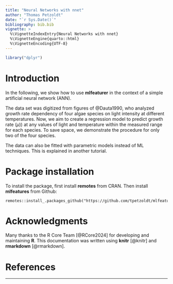 ```yaml
---
title: "Neural Networks with nnet"
author: "Thomas Petzoldt"
date: "`r Sys.Date()`"
bibliography: bib.bib
vignette: >
  %\VignetteIndexEntry{Neural Networks with nnet}
  %\VignetteEngine{quarto::html}
  %\VignetteEncoding{UTF-8}
---
```



```r
library("dplyr")
```



Introduction
============

In the following, we show how to use **mlfeaturer** in the context of a simple 
artificial neural network (ANN). 

The data set was digitized from figures of @Dauta1990, who analyzed growth rate dependency of four algae species on light intensity at different temperatures. Now, we aim to create a regression model to predict growth rate ($\mu$)) at any values of light and temperature within the measured range for each species. To save space, we demonstrate the procedure for only two of the four species.

The data can also be fitted with parametric models instead of ML techniques. This is explained in another tutorial.

Package installation
====================

To install the package, first install **remotes** from CRAN. Then install 
**mlfeatures** from Github:

```
remotes::install_.packages_github("https://github.com/tpetzoldt/mlfeaturer")
```




Acknowledgments
===============

Many thanks to the R Core Team
[@RCore2024] for developing and maintaining **R**. This documentation
was written using **knitr** [@knitr] and **rmarkdown**
[@rmarkdown].


References
==========

<div id="refs"></div>

----


